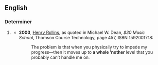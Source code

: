 ==English==

===Determiner===
{{en-det|head=[[a]] [[whole]] [['nother|’nother]]}}

# {{label|en|informal|proscribed}} {{alternative form of|a whole nother|lang=en}}
#* '''2003''', [[w:Henry Rollins|Henry Rollins]], as quoted in Michael W. Dean, ''$30 Music School'', Thomson Course Technology, page 457, ISBN 1592001718:
#*: The problem is that when you physically try to impede my progress—then it moves up to '''a whole ’nother''' level that you probably can’t handle me on.